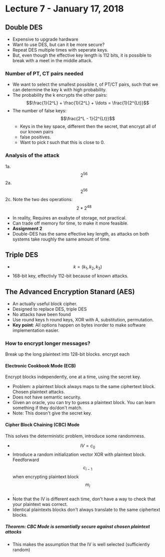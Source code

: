 # Lecture 7 - January 17, 2018

## Double DES
- Expensive to upgrade hardware
- Want to use DES, but can it be more secure?
- Repeat DES multiple times with seperate keys.
- But, even though the effective key length is 112 bits, it is possible to break with a meet in the middle attack.

### Number of PT, CT pairs needed
- We want to select the smallest possible *t*, of PT/CT pairs, such that we can determine the key k with high probability.
- The probability the k encrypts the other pairs: $$\frac{1}{2^L} + \frac{1}{2^L} + \ldots = \frac{1}{2^{Lt}}$$
- The number of false keys: $$\frac{2^L - 1}{2^{Lt}}$$
  - Keys in the key space, different then the secret, that encrypt all of our known pairs
  - false positives.
  - Want to pick *t* such that this is close to 0.

### Analysis of the attack
1a. $$2^{56}$$
2a. $$2^{56}$$
2c. Note the two des operations: $$2*2^48$$
- In reality, Requires an exabyte of storage, not practical.
- Can trade off memory for time, to make it more feasible.
- **Assignment 2**
- Double-DES has the same effective key length, as attacks on both systems take roughly the same amount of time.

## Triple DES
- $$k = (k_1, k_2, k_3)$$
- 168-bit key, effectivly 112-bit because of known attacks.

## The Advanced Encryption Stanard (AES)
- An actually useful block cipher.
- Designed to replace DES, triple DES
- No attacks have been found
- Use round keys h round keys, XOR with A, substitution, permutation.
- **Key point**: All options happen on bytes inorder to make software implementation easier.

### How to encrypt longer messages?
Break up the long plaintext into 128-bit blocks. encrypt each

#### Electronic Cookbook Mode (ECB)
Encrypt blocks independently, one at a time, using the secret key.
- Problem: a plaintext block always maps to the same ciphertext block. Chosen plaintext attacks.
- Does not have semantic security.
- Given an oracle, you can try to guess a plaintext block. You can learn something if they do/don't match.
- Note: This doesn't give the secret key.

#### Cipher Block Chaining (CBC) Mode
This solves the deterministic problem, introduce some randomness.
- $$IV = c_0$$
- Introduce a random initialization vector XOR with plaintext block. Feedforward $$c_{i-1}$$ when encrypting plaintext block $$m_i$$.
- Note that the IV is different each time, don't have a way to check that your plaintext was correct.
- Identical plaintexts blocks don't always translate to the same ciphertext blocks.

##### Theorem: CBC Mode is semantially secure against chosen plaintext attacks
- This makes the assumption that the IV is well selected (sufficiently random)
